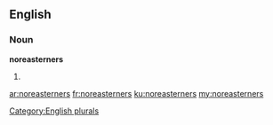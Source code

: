 ==English==

===Noun===
'''noreasterners'''

# {{plural of|[[noreasterner]]}}

[[Category:English plurals]]

[[ar:noreasterners]]
[[fr:noreasterners]]
[[ku:noreasterners]]
[[my:noreasterners]]
